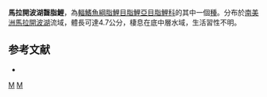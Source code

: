 {{Speciesbox 
| taxon = Bryconamericus motatanensis
| status = NE
| status_system = IUCN3.1
| authority =  [[Schultz|Schultz]], 1944
| synonyms = *''Bryconamericus beta motatanensis''<br /><small>Schultz, 1944</small>
}}
'''馬拉開波湖齧脂鯉'''，為[[輻鰭魚綱|輻鰭魚綱]][[脂鯉目|脂鯉目]][[脂鯉亞目|脂鯉亞目]][[脂鯉科|脂鯉科]]的其中一個[[種|種]]。分布於[[南美洲|南美洲]][[馬拉開波湖|馬拉開波湖]]流域，體長可達4.7公分，棲息在底中層水域，生活習性不明。

==参考文献==
{{refbegin}}
*{{FishBase_species|genus=Bryconamericus|species=motatanensis|year=2014|month=1}}
{{refend}}

{{Taxonbar|from=Q6417503}}

[[Category:齧脂鯉屬|M]]
[[Category:1944年描述的鱼类|M]]


{{魚類小作品}}